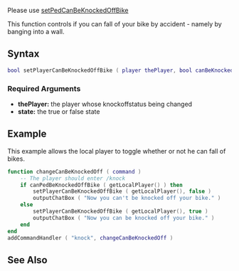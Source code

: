 
{{Client function}}
{{Deprecated}}

Please use [[/setPedCanBeKnockedOffBike.md|setPedCanBeKnockedOffBike]]

This function controls if you can fall of your bike by accident - namely by banging into a wall.

==Syntax== 
<syntaxhighlight lang="lua">
bool setPlayerCanBeKnockedOffBike ( player thePlayer, bool canBeKnockedOffBike )         
</syntaxhighlight> 

===Required Arguments=== 
*'''thePlayer:''' the player whose knockoffstatus being changed
*'''state:''' the true or false state

==Example== 
This example allows the local player to toggle whether or not he can fall of bikes.

<syntaxhighlight lang="lua">
function changeCanBeKnockedOff ( command )
    -- The player should enter /knock
    if canPedBeKnockedOffBike ( getLocalPlayer() ) then
        setPlayerCanBeKnockedOffBike ( getLocalPlayer(), false )
        outputChatBox ( "Now you can't be knocked off your bike." )
    else
        setPlayerCanBeKnockedOffBike ( getLocalPlayer(), true )
        outputChatBox ( "Now you can be knocked off your bike." )
    end
end
addCommandHandler ( "knock", changeCanBeKnockedOff )
</syntaxhighlight>

==See Also==
{{Player functions}}